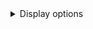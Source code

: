 ```{=html}
<details id="accessibility-controls">
    <summary>Display options</summary>
  
    <div class="control-group">
        <label for="fontSizeSlider">Font size</label>
        <input type="range" id="fontSizeSlider" min="8" max="32" value="16">
        <span id="fontSizeValue">16</span>px
    </div>
  
    <div class="control-group">
        <label for="eyeStrainSlider">Eye strain</label>
        <input type="range" id="eyeStrainSlider" min="0" max="50" value="0">
        <span id="eyeStrainValue">0</span>%
    </div>
  
    <div class="control-group">
        <label for="hueRotateSlider">Hue</label>
        <input type="range" id="hueRotateSlider" min="0" max="360" value="0">
        <span id="hueRotateValue">0</span>
    </div>
  
    <div class="control-group">
        <label for="paddingSlider">Padding</label>
        <input type="range" id="paddingSlider" min="0" max="12" value="0">
        <span id="paddingValue">0</span>
    </div>
  
    <div class="control-group">
        <label for="lineSpacingSlider">Spacing</label>
        <input type="range" id="lineSpacingSlider" min="80" max="250" value="150">
        <span id="lineSpacingValue">150</span>%
    </div>
  
    <div class="control-group">
        <label for="fontFamily">Font family</label>
        <select id="fontFamily">
            <option value="'Atkinson Hyperlegible', sans-serif">Atkinson Hyperlegible</option>
            <option value="Arial, Helvetica, sans-serif">Sans-serif</option>
            <option value="Georgia, 'Bitstream Charter', Times, serif">Serif</option>
        </select>
    </div>
  
    <div class="control-group">
        <button id="resetDefaults">Reset to Defaults</button>
    </div>

</details>
```
